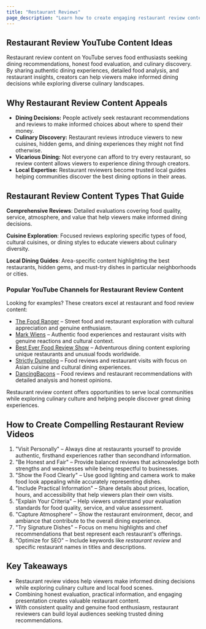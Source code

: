 ```yaml
---
title: "Restaurant Reviews"
page_description: "Learn how to create engaging restaurant review content for YouTube—covering dining experiences, food evaluation, and restaurant recommendations."
---
```


## Restaurant Review YouTube Content Ideas

Restaurant review content on YouTube serves food enthusiasts seeking dining recommendations, honest food evaluation, and culinary discovery. By sharing authentic dining experiences, detailed food analysis, and restaurant insights, creators can help viewers make informed dining decisions while exploring diverse culinary landscapes.

## Why Restaurant Review Content Appeals

- **Dining Decisions:** People actively seek restaurant recommendations and reviews to make informed choices about where to spend their money.
- **Culinary Discovery:** Restaurant reviews introduce viewers to new cuisines, hidden gems, and dining experiences they might not find otherwise.
- **Vicarious Dining:** Not everyone can afford to try every restaurant, so review content allows viewers to experience dining through creators.
- **Local Expertise:** Restaurant reviewers become trusted local guides helping communities discover the best dining options in their areas.

## Restaurant Review Content Types That Guide

**Comprehensive Reviews**: Detailed evaluations covering food quality, service, atmosphere, and value that help viewers make informed dining decisions.

**Cuisine Exploration**: Focused reviews exploring specific types of food, cultural cuisines, or dining styles to educate viewers about culinary diversity.

**Local Dining Guides**: Area-specific content highlighting the best restaurants, hidden gems, and must-try dishes in particular neighborhoods or cities.

### Popular YouTube Channels for Restaurant Review Content

Looking for examples? These creators excel at restaurant and food review content:
- [The Food Ranger](https://www.youtube.com/@TheFoodRanger) – Street food and restaurant exploration with cultural appreciation and genuine enthusiasm.
- [Mark Wiens](https://www.youtube.com/@MarkWiens) – Authentic food experiences and restaurant visits with genuine reactions and cultural context.
- [Best Ever Food Review Show](https://www.youtube.com/@BestEverFoodReviewShow) – Adventurous dining content exploring unique restaurants and unusual foods worldwide.
- [Strictly Dumpling](https://www.youtube.com/@StrictlyDumpling) – Food reviews and restaurant visits with focus on Asian cuisine and cultural dining experiences.
- [DancingBacons](https://www.youtube.com/@DancingBacons) – Food reviews and restaurant recommendations with detailed analysis and honest opinions.

Restaurant review content offers opportunities to serve local communities while exploring culinary culture and helping people discover great dining experiences.

## How to Create Compelling Restaurant Review Videos

1. "Visit Personally" – Always dine at restaurants yourself to provide authentic, firsthand experiences rather than secondhand information.
2. "Be Honest and Fair" – Provide balanced reviews that acknowledge both strengths and weaknesses while being respectful to businesses.
3. "Show the Food Clearly" – Use good lighting and camera work to make food look appealing while accurately representing dishes.
4. "Include Practical Information" – Share details about prices, location, hours, and accessibility that help viewers plan their own visits.
5. "Explain Your Criteria" – Help viewers understand your evaluation standards for food quality, service, and value assessment.
6. "Capture Atmosphere" – Show the restaurant environment, decor, and ambiance that contribute to the overall dining experience.
7. "Try Signature Dishes" – Focus on menu highlights and chef recommendations that best represent each restaurant's offerings.
8. "Optimize for SEO" – Include keywords like *restaurant review* and specific restaurant names in titles and descriptions.

## Key Takeaways

- Restaurant review videos help viewers make informed dining decisions while exploring culinary culture and local food scenes.
- Combining honest evaluation, practical information, and engaging presentation creates valuable restaurant content.
- With consistent quality and genuine food enthusiasm, restaurant reviewers can build loyal audiences seeking trusted dining recommendations.